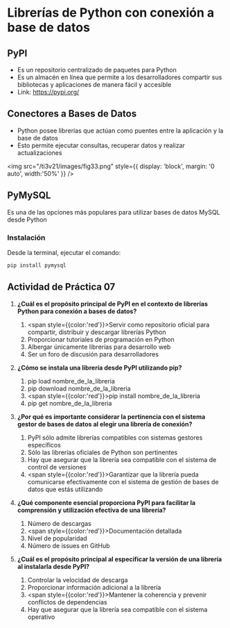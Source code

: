 
# Librerías de Python con conexión a base de datos

## PyPI

- Es un repositorio centralizado de paquetes para Python
- Es un almacén en línea que permite a los desarrolladores compartir sus bibliotecas y aplicaciones de manera fácil y accesible
- Link: <a href="https://pypi.org/" target="_blank" rel="noopener noreferrer" className={styles.link}>https://pypi.org/</a>

## Conectores a Bases de Datos

- Python posee librerías que actúan como puentes entre la aplicación y la base de datos
- Esto permite ejecutar consultas, recuperar datos y realizar actualizaciones 

<img 
    src="/ti3v21/images/fig33.png"
    style={{ display: 'block', margin: '0 auto', width:'50%' }} 
/>

## PyMySQL

Es una de las opciones más populares para utilizar bases de datos MySQL desde Python

### Instalación

Desde la terminal, ejecutar el comando:

```sh
pip install pymysql
```

## Actividad de Práctica 07

1. **¿Cuál es el propósito principal de PyPI en el contexto de librerías Python para conexión a bases de datos?**
	1. <span style={{color:'red'}}>Servir como repositorio oficial para compartir, distribuir y descargar librerías Python</span>
	2. Proporcionar tutoriales de programación en Python
	3. Albergar únicamente librerías para desarrollo web
	4. Ser un foro de discusión para desarrolladores

2. **¿Cómo se instala una librería desde PyPI utilizando pip?**
	1. pip load nombre_de_la_libreria
	2. pip download nombre_de_la_libreria
	3. <span style={{color:'red'}}>pip install nombre_de_la_libreria</span>
	4. pip get nombre_de_la_libreria

3. **¿Por qué es importante considerar la pertinencia con el sistema gestor de bases de datos al elegir una librería de conexión?**
	1. PyPI sólo admite librerías compatibles con sistemas gestores específicos
    2. Sólo las librerías oficiales de Python son pertinentes
	3. Hay que asegurar que la librería sea compatible con el sistema de control de versiones
	4. <span style={{color:'red'}}>Garantizar que la librería pueda comunicarse efectivamente con el sistema de gestión de bases de datos que estás utilizando</span>

4. **¿Qué componente esencial proporciona PyPI para facilitar la comprensión y utilización efectiva de una librería?**
	1. Número de descargas
	2. <span style={{color:'red'}}>Documentación detallada</span>
	3. Nivel de popularidad
	4. Número de issues en GitHub

5. **¿Cuál es el propósito principal al especificar la versión de una librería al instalarla desde PyPI?**
	1. Controlar la velocidad de descarga
	2. Proporcionar información adicional a la librería
	3. <span style={{color:'red'}}>Mantener la coherencia y prevenir conflictos de dependencias</span>
	4. Hay que asegurar que la librería sea compatible con el sistema operativo